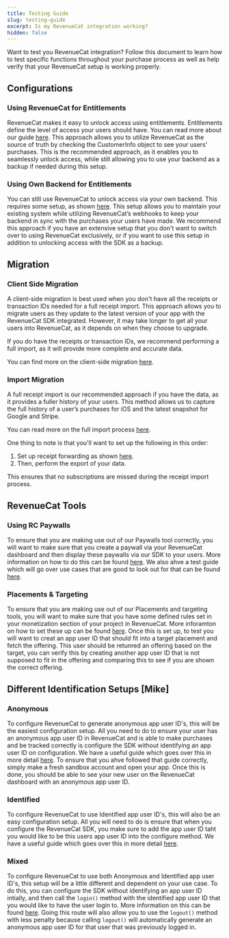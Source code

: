 ```yaml
---
title: Testing Guide
slug: testing-guide
excerpt: Is my RevenueCat integration working? 
hidden: false
---
```


Want to test you RevenueCat integration? Follow this document to learn how to test specific functions throughout your purchase process as well as help verify that your RevenueCat setup is working properly.

## Configurations

### Using RevenueCat for Entitlements

RevenueCat makes it easy to unlock access using entitlements. Entitlements define the level of access your users should have. You can read more about our guide [here](https://www.revenuecat.com/docs/customers/customer-info).
This approach allows you to utilize RevenueCat as the source of truth by checking the CustomerInfo object to see your users' purchases. This is the recommended approach, as it enables you to seamlessly unlock access, while still allowing you to use your backend as a backup if needed during this setup.

### Using Own Backend for Entitlements
You can still use RevenueCat to unlock access via your own backend. This requires some setup, as shown [here](https://www.revenuecat.com/docs/test-and-launch/testing-guide/common-architecture). This setup allows you to maintain your existing system while utilizing RevenueCat’s webhooks to keep your backend in sync with the purchases your users have made.
We recommend this approach if you have an extensive setup that you don't want to switch over to using RevenueCat exclusively, or if you want to use this setup in addition to unlocking access with the SDK as a backup.


## Migration

### Client Side Migration
A client-side migration is best used when you don't have all the receipts or transaction IDs needed for a full receipt import. This approach allows you to migrate users as they update to the latest version of your app with the RevenueCat SDK integrated. However, it may take longer to get all your users into RevenueCat, as it depends on when they choose to upgrade.

If you do have the receipts or transaction IDs, we recommend performing a full import, as it will provide more complete and accurate data.

You can find more on the client-side migration [here](https://www.revenuecat.com/docs/migrating-to-revenuecat/migrating-existing-subscriptions#client-side-sdk-data-import).

### Import Migration
A full receipt import is our recommended approach if you have the data, as it provides a fuller history of your users. This method allows us to capture the full history of a user’s purchases for iOS and the latest snapshot for Google and Stripe.

You can read more on the full import process [here](https://www.revenuecat.com/docs/migrating-to-revenuecat/migrating-existing-subscriptions/receipt-imports).

One thing to note is that you'll want to set up the following in this order:

1. Set up receipt forwarding as shown [here](https://www.revenuecat.com/docs/migrating-to-revenuecat/migrating-existing-subscriptions#server-side-data-import).
2. Then, perform the export of your data.

This ensures that no subscriptions are missed during the receipt import process.



## RevenueCat Tools 

### Using RC Paywalls
To ensure that you are making use out of our Paywalls tool correctly, you will want to make sure that you create a paywall via your RevenueCat dashboard and then display these paywalls via our SDK to your users. More information on how to do this can be found [here](https://www.revenuecat.com/docs/tools/paywalls/displaying-paywalls). We also ahve a test guide which will go over use cases that are good to look out for that can be found [here](testing-guide/use-cases). 
### Placements & Targeting 
To ensure that you are making use out of our Placements and targeting tools, you will want to make sure that you have some defined rules set in your monetization section of your project in RevenueCat. More inforamton on how to set these up can be found [here](https://www.revenuecat.com/docs/tools/targeting#creating-targeting-rules). Once this is set up, to test you will want to creat an app user ID that should fit into a target placement and fetch the offering. This user should be retunred an offering based on the target, you can verify this by creating another app user ID that is not supposed to fit in the offering and comparing this to see if you are shown the correct offering.

## Different Identification Setups [Mike]

### Anonymous 
To configure RevenueCat to generate anonymous app user ID's, this will be the easiest configuration setup. All you need to do to ensure your user has an anonymous app user ID in RevenueCat and is able to make purchases and be tracked correctly is configure the SDK without identifying an app user ID on configuration. We have a useful guide which goes over this in more detail [here](https://www.revenuecat.com/docs/customers/user-ids#anonymous-app-user-ids). To ensure that you ahve followed that guide correctly, simply make a fresh sandbox account and open your app. Once this is done, you should be able to see your new user on the RevenueCat dashboard with an anonymous app user ID. 
### Identified 
To configure RevenueCat to use Identified app user ID's, this will also be an easy configuration setup. All you will need to do is ensure that when you configure the RevenueCat SDK, you make sure to add the app user ID taht you would like to be this users app user ID into the configure method. We have a useful guide which goes over this in more detail [here](https://www.revenuecat.com/docs/customers/user-ids#provide-app-user-id-on-configuration). 
### Mixed
To configure RevenueCat to use both Anonymous and Identified app user ID's, this setup will be a little different and dependent on your use case. To do this, you can configure the SDK without identifying an app user ID intially, and then call the `login()` method with the identified app user ID that you would like to have the user login to. More information on this can be found [here](https://www.revenuecat.com/docs/customers/user-ids#provide-app-user-id-after-configuration). Going this route will also allow you to use the `logout()` method with less penalty because calling `logout()` will automatically generate an anonymous app user ID for that user that was previously logged in. 